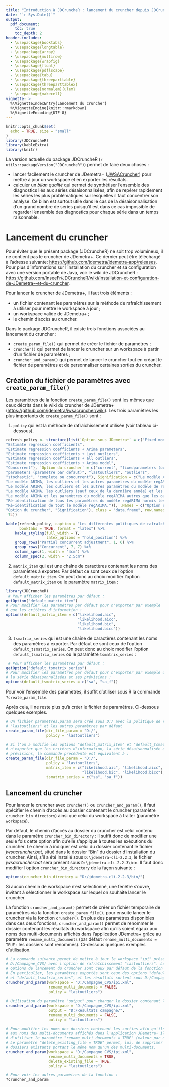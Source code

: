```yaml
---
title: "Introduction à JDCruncheR : lancement du cruncher depuis JDCruncheR"
date: "`r Sys.Date()`"
output:
  pdf_document:
    toc: true
    toc_depth: 2
header-includes:
  - \usepackage{booktabs}
  - \usepackage{longtable}
  - \usepackage{array}
  - \usepackage{multirow}
  - \usepackage{wrapfig}
  - \usepackage{float}
  - \usepackage{pdflscape}
  - \usepackage{tabu}
  - \usepackage{threeparttable}
  - \usepackage{threeparttablex}
  - \usepackage[normalem]{ulem}
  - \usepackage{makecell}
vignette: >
  %\VignetteIndexEntry{Lancement du cruncher}
  %\VignetteEngine{knitr::rmarkdown}
  %\VignetteEncoding{UTF-8}
---
```


```r
knitr::opts_chunk$set(
  echo = TRUE, size = "small"
)
library(JDCruncheR)
library(kableExtra)
library(knitr)
```


La version actuelle du package JDCruncheR (`r utils::packageVersion("JDCruncheR")`) permet de faire deux choses :

- lancer facilement le cruncher de JDemetra+ ([JWSACruncher](https://github.com/jdemetra/jwsacruncher/releases)) pour mettre à jour un workspace et en exporter les résultats.  
- calculer un *bilan qualité* qui permet de synthétiser l'ensemble des diagnostics liés aux séries désaisonnalisées, afin de repérer rapidement les séries les plus problématiques sur lesquelles il faut concentrer son analyse. Ce bilan est surtout utile dans le cas de la désaisonnalisation d'un grand nombre de séries puisqu'il est dans ce cas impossible de regarder l'ensemble des diagnostics pour chaque série dans un temps raisonnable.

# Lancement du cruncher

Pour éviter que le présent package (JDCruncheR) ne soit trop volumineux, il ne contient pas le cruncher de JDemetra+. Ce dernier peut être téléchargé à l'adresse suivante: <https://github.com/jdemetra/jdemetra-app/releases>. Pour plus d'informations sur l'installation du cruncher et sa configuration avec une version portable de Java, voir le wiki de JDCruncheR : <https://github.com/InseeFr/JDCruncheR/wiki/Installation-et-configuration-de-JDemetra--et-du-cruncher>.

Pour lancer le cruncher de JDemetra+, il faut trois éléments :

- un fichier contenant les paramètres sur la méthode de rafraîchissement à utiliser pour mettre le workspace à jour ;  
- un workspace valide de JDemetra+ ;  
- le chemin d'accès au cruncher.

Dans le package JDCruncheR, il existe trois fonctions associées au lancement du cruncher :  

- `create_param_file()` qui permet de créer le fichier de paramètres ;  
- `cruncher()` qui permet de lancer le cruncher sur un workspace à partir d'un fichier de paramètres ;  
- `cruncher_and_param()` qui permet de lancer le cruncher tout en créant le fichier de paramètres et de personnaliser certaines sorties du cruncher.

## Création du fichier de paramètres avec `create_param_file()`

Les paramètres de la fonction `create_param_file()` sont les mêmes que ceux décrits dans le wiki du cruncher de JDemetra+ (<https://github.com/jdemetra/jwsacruncher/wiki>). Les trois paramètres les plus importants de `create_param_file()` sont :  

1. `policy` qui est la méthode de rafraîchissement utilisée (voir tableau ci-dessous).

```r
refresh_policy <- structure(list(`Option sous JDemetra+` = c("Fixed model", 
"Estimate regression coefficients", 
"Estimate regression coefficients + Arima parameters", 
"Estimate regression coefficients + Last outliers", 
"Estimate regression coefficients + all outliers", 
"Estimate regression coefficients + Arima model", 
"Concurrent"), `Option du cruncher` = c("current", "fixedparameters (ou fixed)", 
"parameters (paramètre par défaut)", "lastoutliers", "outliers", 
"stochastic", "complete ou concurrent"), Signification = c("Le modèle ARIMA, les outliers et les autres paramètres du modèle de régression ne sont ni ré-identifiés ni ré-estimés. Le schéma de décomposition est inchangé.", 
"Le modèle ARIMA, les outliers et les autres paramètres du modèle regARIMA ne sont pas ré-identifiés. Les coefficients du modèle ARIMA sont fixés et les autres paramètres du modèle de régression sont ré-estimés. Le schéma de décomposition est inchangé.", 
"Le modèle ARIMA, les outliers et les autres paramètres du modèle de régression ne sont pas ré-identifiés mais sont tous ré-estimés. Le schéma de décomposition est inchangé.", 
"Le modèle ARIMA, les outliers (sauf ceux de la dernière année) et les autres paramètres du modèle de régression ne sont pas ré-identifiés mais sont tous ré-estimés. Les outliers de la dernière année sont ré-identifiés. Le schéma de décomposition est inchangé.", 
"Le modèle ARIMA et les paramètres du modèle regARIMA autres que les outliers ne sont pas ré-identifiés mais ré-estimés. Tous les outliers sont ré-identifiés. Le schéma de décomposition est inchangé.", 
"Ré-identification de tous les paramètres du modèle regARIMA hormis les variables calendaires. Le schéma de décomposition est inchangé.", 
"Ré-identification de tout le modèle regARIMA.")), .Names = c("Option sous JDemetra+", 
"Option du cruncher", "Signification"), class = "data.frame", row.names = c(NA, 
-7L))

kable(refresh_policy, caption = "Les différentes politiques de rafraîchissement",
      booktabs = TRUE, format = "latex") %>% 
    kable_styling(full_width = T,
                  latex_options = "hold_position") %>% 
    group_rows("Partial concurrent adjustment", 1, 6) %>% 
    group_rows("Concurrent", 7, 7) %>% 
    column_spec(1, width = "4cm") %>% 
    column_spec(2, width = "2.5cm")


```

\begin{table}[!h]

\caption{\label{tab:unnamed-chunk-1}Les différentes politiques de rafraîchissement}
\centering
\begin{tabu} to \linewidth {>{\raggedright\arraybackslash}p{4cm}>{\raggedright\arraybackslash}p{2.5cm}>{\raggedright}X}
\toprule
Option sous JDemetra+ & Option du cruncher & Signification\\
\midrule
\addlinespace[0.3em]
\multicolumn{3}{l}{\textbf{Partial concurrent adjustment}}\\
\hspace{1em}Fixed model & current & Le modèle ARIMA, les outliers et les autres paramètres du modèle de régression ne sont ni ré-identifiés ni ré-estimés. Le schéma de décomposition est inchangé.\\
\hspace{1em}Estimate regression coefficients & fixedparameters (ou fixed) & Le modèle ARIMA, les outliers et les autres paramètres du modèle regARIMA ne sont pas ré-identifiés. Les coefficients du modèle ARIMA sont fixés et les autres paramètres du modèle de régression sont ré-estimés. Le schéma de décomposition est inchangé.\\
\hspace{1em}Estimate regression coefficients + Arima parameters & parameters (paramètre par défaut) & Le modèle ARIMA, les outliers et les autres paramètres du modèle de régression ne sont pas ré-identifiés mais sont tous ré-estimés. Le schéma de décomposition est inchangé.\\
\hspace{1em}Estimate regression coefficients + Last outliers & lastoutliers & Le modèle ARIMA, les outliers (sauf ceux de la dernière année) et les autres paramètres du modèle de régression ne sont pas ré-identifiés mais sont tous ré-estimés. Les outliers de la dernière année sont ré-identifiés. Le schéma de décomposition est inchangé.\\
\hspace{1em}Estimate regression coefficients + all outliers & outliers & Le modèle ARIMA et les paramètres du modèle regARIMA autres que les outliers ne sont pas ré-identifiés mais ré-estimés. Tous les outliers sont ré-identifiés. Le schéma de décomposition est inchangé.\\
\hspace{1em}Estimate regression coefficients + Arima model & stochastic & Ré-identification de tous les paramètres du modèle regARIMA hormis les variables calendaires. Le schéma de décomposition est inchangé.\\
\addlinespace[0.3em]
\multicolumn{3}{l}{\textbf{Concurrent}}\\
\hspace{1em}Concurrent & complete ou concurrent & Ré-identification de tout le modèle regARIMA.\\
\bottomrule
\end{tabu}
\end{table}

2. `matrix_item` qui est une chaîne de caractères contenant les noms des paramètres à exporter. Par défaut ce sont ceux de l'option `default_matrix_item`. On peut donc au choix modifier l'option `default_matrix_item` ou le paramètre `matrix_item` :
```r
library(JDCruncheR)
 # Pour afficher les paramètres par défaut :
getOption("default_matrix_item")
# Pour modifier les paramètres par défaut pour n'exporter par exemple
# que les critères d'information :
options(default_matrix_item = c("likelihood.aic",
                                "likelihood.aicc",
                                "likelihood.bic",
                                "likelihood.bicc"))
```

3. `tsmatrix_series` qui est une chaîne de caractères contenant les noms des paramètres à exporter. Par défaut ce sont ceux de l'option `default_tsmatrix_series`. On peut donc au choix modifier l'option `default_tsmatrix_series` ou le paramètre `tsmatrix_series` :
```r
 # Pour afficher les paramètres par défaut :
getOption("default_tsmatrix_series")
# Pour modifier les paramètres par défaut pour n'exporter par exemple que
# la série désaisonnalisées et ses prévisions :
options(default_tsmatrix_series = c("sa", "sa_f"))
```


Pour voir l'ensemble des paramètres, il suffit d'utiliser sous R la commande `?create_param_file`.

Après cela, il ne reste plus qu'à créer le fichier de paramètres. Ci-dessous quelques exemples.

```r
# Un fichier parametres.param sera créé sous D:/ avec la politique de rafraîchissement
# "lastoutliers" et les autres paramètres par défaut
create_param_file(dir_file_param = "D:/",
                  policy = "lastoutliers")

# Si l'on a modifié les options "default_matrix_item" et "default_tsmatrix_series" pour
# n'exporter que les critères d'information, la série désaisonnalisée et ses
# prévisions, la commande précédente est équivalent à : 
create_param_file(dir_file_param = "D:/",
                  policy = "lastoutliers",
                  matrix_item = c("likelihood.aic", "likelihood.aicc",
                                  "likelihood.bic", "likelihood.bicc"),
                  tsmatrix_series = c("sa", "sa_f"))
```



## Lancement du cruncher

Pour lancer le cruncher avec `cruncher()` ou `cruncher_and_param()`,  il faut spécifier le chemin d'accès au dossier contenant le cruncher (paramètre `cruncher_bin_directory`) ainsi que celui du workspace à traiter (paramètre `workspace`).

Par défaut, le chemin d'accès au dossier du cruncher est celui contenu dans le paramètre `cruncher_bin_directory` : il suffit donc de modifier une seule fois cette option afin qu'elle s'applique à toutes les exécutions du cruncher. Le chemin à indiquer est celui du dossier contenant le fichier *jwsacruncher.bat*, situé dans le dossier "Bin" du dossier d'installation du cruncher. Ainsi, s'il a été installé sous `D:\jdemetra-cli-2.2.3`, le fichier *jwsacruncher.bat* sera présent sous `D:\jdemetra-cli-2.2.3\bin`. Il faut donc modifier l'option `cruncher_bin_directory` de la façon suivante :

```r
options(cruncher_bin_directory = "D:/jdemetra-cli-2.2.3/bin/")
```

Si aucun chemin de workspace n'est selectionné, une fenêtre s'ouvre, invitant à sélectionner le workspace sur lequel on souhaite lancer le cruncher.

La fonction `cruncher_and_param()` permet de créer un fichier temporaire de paramètres via la fonction `create_param_file()`, pour ensuite lancer le cruncher via la fonction `cruncher()`. En plus des paramètres disponibles dans ces deux fonctions, `cruncher_and_param()` permet de renommer le dossier contenant les résultats du workspace afin qu'ils soient égaux aux noms des multi-documents affichés dans l'application JDemetra+ grâce au paramètre `rename_multi_documents` (par défaut `rename_multi_documents = TRUE` : les dossiers sont renommés). Ci-dessous quelques exemples d'utilisation.

```r
# La commande suivante permet de mettre à jour le workspace "ipi" présent sous
# D:/Campagne_CVS/ avec l'option de rafraîchissement "lastoutliers". Les autres
# options de lancement du cruncher sont ceux par défaut de la fonction create_param_file().
# En particulier, les paramètres exportés sont ceux des options "default_matrix_item"
# et "default_tsmatrix_series", et les résultats sortent sous D:/Campagne_CVS/Output/.
cruncher_and_param(workspace = "D:/Campagne_CVS/ipi.xml",
                   rename_multi_documents = FALSE,
                   policy = "lastoutliers")

# Utilisation du paramètre "output" pour changer le dossier contenant les résultats :
cruncher_and_param(workspace = "D:/Campagne_CVS/ipi.xml",
                   output = "D:/Resultats campagne/",
                   rename_multi_documents = FALSE,
                   policy = "lastoutliers")

# Pour modifier les noms des dossiers contenant les sorties afin qu'ils soient égaux
# aux noms des multi-documents affichés dans l'application JDemetra+ il suffit 
# d'utiliser le paramètre "rename_multi_documents = TRUE" (valeur par défaut).
# Le paramètre "delete_existing_file = TRUE" permet, lui, de supprimer éventuels
# dossiers existants portant le même nom qu'un des multi-documents.
cruncher_and_param(workspace = "D:/Campagne_CVS/ipi.xml",
                   rename_multi_documents = TRUE,
                   delete_existing_file = TRUE,
                   policy = "lastoutliers")

# Pour voir les autres paramètres de la fonction :
?cruncher_and_param
```

